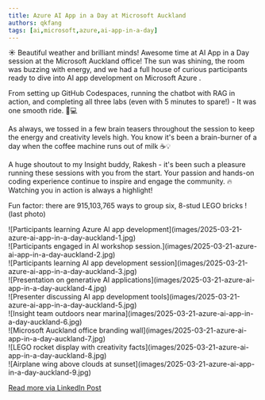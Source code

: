 ```yaml
---
title: Azure AI App in a Day at Microsoft Auckland
authors: qkfang
tags: [ai,microsoft,azure,ai-app-in-a-day]
---
```



☀️ Beautiful weather and brilliant minds! Awesome time at AI App in a Day session at the Microsoft Auckland office! The sun was shining, the room was buzzing with energy, and we had a full house of curious participants ready to dive into AI app development on Microsoft Azure .

From setting up GitHub Codespaces, running the chatbot with RAG in action, and completing all three labs (even with 5 minutes to spare!) - It was one smooth ride. 🧠💻

As always, we tossed in a few brain teasers throughout the session to keep the energy and creativity levels high. You know it's been a brain-burner of a day when the coffee machine runs out of milk ☕💡

A huge shoutout to my Insight buddy, Rakesh - it's been such a pleasure running these sessions with you from the start. Your passion and hands-on coding experience continue to inspire and engage the community. 🔥 Watching you in action is always a highlight!

Fun factor: there are 915,103,765 ways to group six, 8-stud LEGO bricks ! (last photo)

<div className="img-grid">
  <div className="img-item">
    ![Participants learning Azure AI app development](images/2025-03-21-azure-ai-app-in-a-day-auckland-1.jpg)
  </div>
  <div className="img-item">
    ![Participants engaged in AI workshop session.](images/2025-03-21-azure-ai-app-in-a-day-auckland-2.jpg)
  </div>
  <div className="img-item">
    ![Participants learning AI app development session](images/2025-03-21-azure-ai-app-in-a-day-auckland-3.jpg)
  </div>
  <div className="img-item">
    ![Presentation on generative AI applications](images/2025-03-21-azure-ai-app-in-a-day-auckland-4.jpg)
  </div>
  <div className="img-item">
    ![Presenter discussing AI app development tools](images/2025-03-21-azure-ai-app-in-a-day-auckland-5.jpg)
  </div>
  <div className="img-item">
    ![Insight team outdoors near marina](images/2025-03-21-azure-ai-app-in-a-day-auckland-6.jpg)
  </div>
  <div className="img-item">
    ![Microsoft Auckland office branding wall](images/2025-03-21-azure-ai-app-in-a-day-auckland-7.jpg)
  </div>
  <div className="img-item">
    ![LEGO rocket display with creativity facts](images/2025-03-21-azure-ai-app-in-a-day-auckland-8.jpg)
  </div>
  <div className="img-item">
    ![Airplane wing above clouds at sunset](images/2025-03-21-azure-ai-app-in-a-day-auckland-9.jpg)
  </div>
</div>

<a href="https://www.linkedin.com/posts/qkfang_auckland-github-codespaces-activity-7308978687129829377-iTzS" target="_blank">Read more via LinkedIn Post</a>
